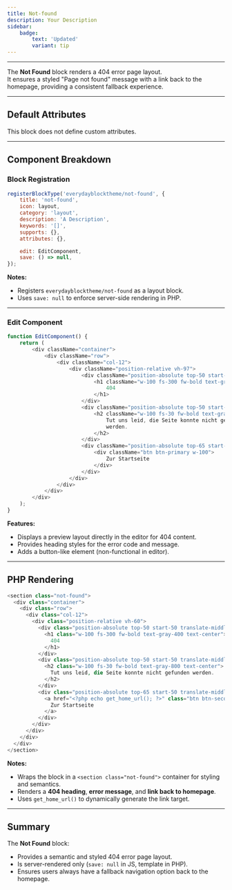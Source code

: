 ```yaml
---
title: Not-found
description: Your Description
sidebar:
    badge:
        text: 'Updated'
        variant: tip
---
```




<NotFound />

<hr />

The **Not Found** block renders a 404 error page layout.  
It ensures a styled "Page not found" message with a link back to the homepage, providing a consistent fallback experience.

<hr />

## Default Attributes

This block does not define custom attributes.

---

## Component Breakdown

### Block Registration

```js
registerBlockType('everydayblocktheme/not-found', {
    title: 'not-found',
    icon: layout,
    category: 'layout',
    description: 'A Description',
    keywords: '[]',
    supports: {},
    attributes: {},

    edit: EditComponent,
    save: () => null,
});
```

**Notes:**

-   Registers `everydayblocktheme/not-found` as a layout block.
-   Uses `save: null` to enforce server-side rendering in PHP.

---

### Edit Component

```js
function EditComponent() {
    return (
        <div className="container">
            <div className="row">
                <div className="col-12">
                    <div className="position-relative vh-97">
                        <div className="position-absolute top-50 start-50 translate-middle">
                            <h1 className="w-100 fs-300 fw-bold text-gray-light text-center">
                                404
                            </h1>
                        </div>
                        <div className="position-absolute top-50 start-50 translate-middle w-100">
                            <h2 className="w-100 fs-30 fw-bold text-gray-dark text-center">
                                Tut uns leid, die Seite konnte nicht gefunden
                                werden.
                            </h2>
                        </div>
                        <div className="position-absolute top-65 start-50 translate-middle">
                            <div className="btn btn-primary w-100">
                                Zur Startseite
                            </div>
                        </div>
                    </div>
                </div>
            </div>
        </div>
    );
}
```

**Features:**

-   Displays a preview layout directly in the editor for 404 content.
-   Provides heading styles for the error code and message.
-   Adds a button-like element (non-functional in editor).

---

## PHP Rendering

```php
<section class="not-found">
  <div class="container">
    <div class="row">
      <div class="col-12">
        <div class="position-relative vh-60">
          <div class="position-absolute top-50 start-50 translate-middle">
            <h1 class="w-100 fs-300 fw-bold text-gray-400 text-center">
              404
            </h1>
          </div>
          <div class="position-absolute top-50 start-50 translate-middle w-100">
            <h2 class="w-100 fs-30 fw-bold text-gray-800 text-center">
              Tut uns leid, die Seite konnte nicht gefunden werden.
            </h2>
          </div>
          <div class="position-absolute top-65 start-50 translate-middle">
            <a href="<?php echo get_home_url(); ?>" class="btn btn-secondary">
              Zur Startseite
            </a>
          </div>
        </div>
      </div>
    </div>
  </div>
</section>
```

**Notes:**

-   Wraps the block in a `<section class="not-found">` container for styling and semantics.
-   Renders a **404 heading**, **error message**, and **link back to homepage**.
-   Uses `get_home_url()` to dynamically generate the link target.

---

## Summary

The **Not Found** block:

-   Provides a semantic and styled 404 error page layout.
-   Is server-rendered only (`save: null` in JS, template in PHP).
-   Ensures users always have a fallback navigation option back to the homepage.
